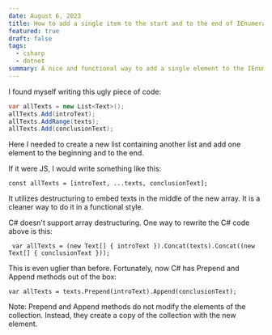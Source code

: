 ```yaml
---
date: August 6, 2023
title: How to add a single item to the start and to the end of IEnumerable in .NET
featured: true
draft: false
tags:
  - csharp
  - dotnet
summary: A nice and functional way to add a single element to the IEnumerable collection
---
```


I found myself writing this ugly piece of code:

```C#
var allTexts = new List<Text>();
allTexts.Add(introText);
allTexts.AddRange(texts);
allTexts.Add(conclusionText);
```

Here I needed to create a new list containing another list and add one element to the beginning and to the end.

If it were JS, I would write something like this:

```JS
const allTexts = [introText, ...texts, conclusionText];
```

It utilizes destructuring to embed texts in the middle of the new array. It is a cleaner way to do it in a functional style.

C# doesn't support array destructuring. One way to rewrite the C# code above is this:

```
 var allTexts = (new Text[] { introText }).Concat(texts).Concat((new Text[] { conclusionText }));
```

This is even uglier than before. Fortunately, now C# has Prepend and Append methods out of the box:

```
var allTexts = texts.Prepend(introText).Append(conclusionText);
```

Note: Prepend and Append methods do not modify the elements of the collection. Instead, they create a copy of the collection with the new element.
